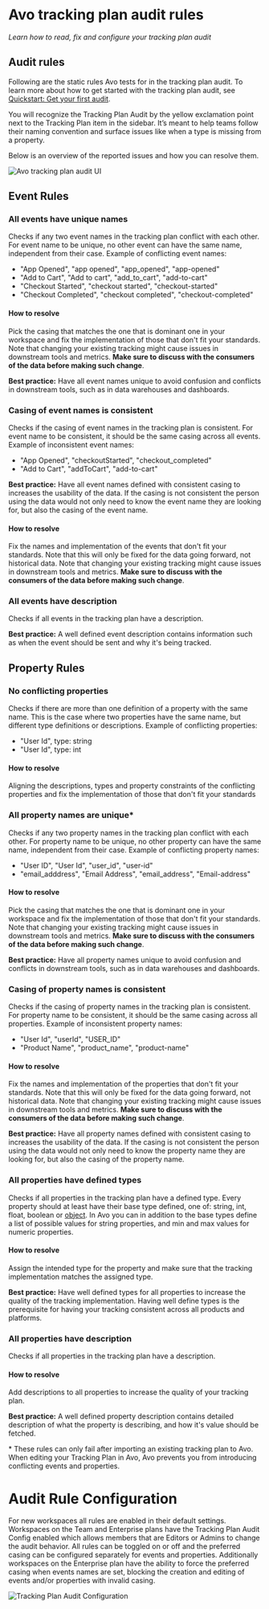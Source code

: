 
# Avo tracking plan audit rules

_Learn how to read, fix and configure your tracking plan audit_

## Audit rules

Following are the static rules Avo tests for in the tracking plan audit. To learn more about how to get started with the tracking plan audit, see [Quickstart: Get your first audit](/audit/quickstart).

You will recognize the Tracking Plan Audit by the yellow exclamation point next to the Tracking Plan item in the sidebar. It’s meant to help teams follow their naming convention and surface issues like when a type is missing from a property.

Below is an overview of the reported issues and how you can resolve them.

![Avo tracking plan audit UI](/images/audit/audit.png)

## Event Rules

### All events have unique names

Checks if any two event names in the tracking plan conflict with each other. For event name to be unique, no other event can have the same name, independent from their case. Example of conflicting event names:

- "App Opened", "app opened", "app_opened", "app-opened"
- "Add to Cart", "Add to cart", "add_to_cart", "add-to-cart"
- "Checkout Started", "checkout started", "checkout-started"
- "Checkout Completed", "checkout completed", "checkout-completed"

#### How to resolve

Pick the casing that matches the one that is dominant one in your workspace and fix the implementation of those that don't fit your standards. Note that changing your existing tracking might cause issues in downstream tools and metrics. **Make sure to discuss with the consumers of the data before making such change**.


<Callout>**Best practice:** Have all event names unique to avoid confusion and conflicts in downstream tools, such as in data warehouses and dashboards.</Callout>

### Casing of event names is consistent

Checks if the casing of event names in the tracking plan is consistent. For event name to be consistent, it should be the same casing across all events. Example of inconsistent event names:

- "App Opened", "checkoutStarted", "checkout_completed"
- "Add to Cart", "addToCart", "add-to-cart"



<Callout>**Best practice:** Have all event names defined with consistent casing to increases the usability of the data. If the casing is not consistent the person using the data would not only need to know the event name they are looking for, but also the casing of the event name.</Callout>

#### How to resolve

Fix the names and implementation of the events that don't fit your standards. Note that this will only be fixed for the data going forward, not historical data. Note that changing your existing tracking might cause issues in downstream tools and metrics. **Make sure to discuss with the consumers of the data before making such change**.

### All events have description

Checks if all events in the tracking plan have a description.

<Callout>**Best practice:** A well defined event description contains information such as when the event should be sent and why it's being tracked.</Callout>

## Property Rules

### No conflicting properties

Checks if there are more than one definition of a property with the same name. This is the case where two properties have the same name, but different type definitions or descriptions. Example of conflicting properties:

- "User Id", type: string
- "User Id", type: int

#### How to resolve

Aligning the descriptions, types and property constraints of the conflicting properties and fix the implementation of those that don't fit your standards

### All property names are unique\*

Checks if any two property names in the tracking plan conflict with each other. For property name to be unique, no other property can have the same name, independent from their case. Example of conflicting property names:

- "User ID", "User Id", "user_id", "user-id"
- "email_adddress", "Email Address", "email_address", "Email-address"

#### How to resolve

Pick the casing that matches the one that is dominant one in your workspace and fix the implementation of those that don't fit your standards. Note that changing your existing tracking might cause issues in downstream tools and metrics. **Make sure to discuss with the consumers of the data before making such change**.

<Callout>**Best practice:** Have all property names unique to avoid confusion and conflicts in downstream tools, such as in data warehouses and dashboards.</Callout>

### Casing of property names is consistent

Checks if the casing of property names in the tracking plan is consistent. For property name to be consistent, it should be the same casing across all properties. Example of inconsistent property names:

- "User Id", "userId", "USER_ID"
- "Product Name", "product_name", "product-name"

#### How to resolve

Fix the names and implementation of the properties that don't fit your standards. Note that this will only be fixed for the data going forward, not historical data. Note that changing your existing tracking might cause issues in downstream tools and metrics. **Make sure to discuss with the consumers of the data before making such change**.

<Callout>**Best practice:** Have all property names defined with consistent casing to increases the usability of the data. If the casing is not consistent the person using the data would not only need to know the property name they are looking for, but also the casing of the property name.</Callout>

### All properties have defined types

Checks if all properties in the tracking plan have a defined type. Every property should at least have their base type defined, one of: string, int, float, boolean or [object](/data-design/object-properties). In Avo you can in addition to the base types define a list of possible values for string properties, and min and max values for numeric properties.

#### How to resolve

Assign the intended type for the property and make sure that the tracking implementation matches the assigned type.

<Callout>**Best practice:** Have well defined types for all properties to increase the quality of the tracking implementation. Having well define types is the prerequisite for having your tracking consistent across all products and platforms.</Callout>

### All properties have description

Checks if all properties in the tracking plan have a description.

#### How to resolve

Add descriptions to all properties to increase the quality of your tracking plan.

<Callout>**Best practice:** A well defined property description contains detailed description of what the property is describing, and how it's value should be fetched.</Callout>

\* These rules can only fail after importing an existing tracking plan to Avo. When editing your Tracking Plan in Avo, Avo prevents you from introducing conflicting events and properties.

# Audit Rule Configuration

For new workspaces all rules are enabled in their default settings. Workspaces on the Team and Enterprise plans have the Tracking Plan Audit Config enabled which allows members that are Editors or Admins to change the audit behavior. All rules can be toggled on or off and the preferred casing can be configured separately for events and properties. Additionally workspaces on the Enterprise plan have the ability to force the preferred casing when events names are set, blocking the creation and editing of events and/or properties with invalid casing.

![Tracking Plan Audit Configuration](/images/audit/tracking-plan-audit-config.png)